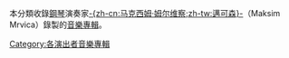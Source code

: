 本分類收錄[[鋼琴|鋼琴]]演奏家[[马克西姆·姆尔维察|-{zh-cn:马克西姆·姆尔维察;zh-tw:邁可森}-]]（Maksim Mrvica）錄製的[[音樂專輯|音樂專輯]]。

[[Category:各演出者音樂專輯|Category:各演出者音樂專輯]]